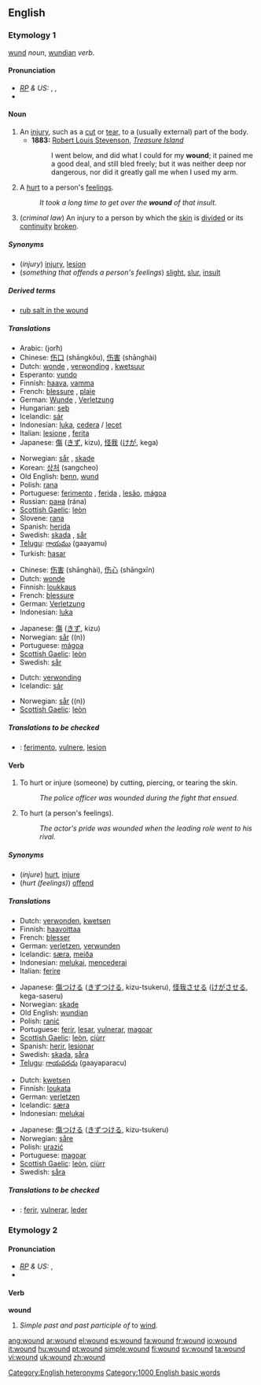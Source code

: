 ==English==

===Etymology 1===
{{OE.}} [[wund]] ''noun'', [[wundian]] ''verb''.

====Pronunciation====
* ''[[RP]] & US:'' {{AHD|wo͞ond}}, {{IPA|/wuːnd/}}, {{SAMPA|/wu:nd/}}
*{{audio|en-us-wound-injury.ogg|Audio (US)}}

====Noun====
{{wikipedia}}
{{en-noun}}

# An [[injury]], such as a [[cut]] or [[tear]], to a (usually external) part of the body.
#* '''1883:''' [[w:Robert Louis Stevenson|Robert Louis Stevenson]], ''[[w:Treasure Island|Treasure Island]]''
#*:I went below, and did what I could for my '''wound'''; it pained me a good deal, and still bled freely; but it was neither deep nor dangerous, nor did it greatly gall me when I used my arm.
# A [[hurt]] to a person's [[feeling]]s.
#: ''It took a long time to get over the '''wound''' of that insult.''
# (''criminal law'') An injury to a person by which the [[skin]] is [[divide]]d or its [[continuity]] [[broken]].

=====Synonyms=====
*(''injury'') [[injury]], [[lesion]]
*(''something that offends a person's feelings'') [[slight]], [[slur]], [[insult]]

=====Derived terms=====
*[[rub salt in the wound]]

=====Translations=====
{{trans-top|injury}}
*Arabic: {{ARchar|[[جرح]]}} (jorħ)
*Chinese: [[伤口]] (shāngkǒu), [[伤害]] (shānghài)
*Dutch: [[wonde]] {{f}}, [[verwonding]] {{f}}, [[kwetsuur]] {{f}}
*Esperanto: [[vundo]]
*Finnish: [[haava]], [[vamma]]
*French: [[blessure]] {{f}}, [[plaie]] {{f}}
*German: [[Wunde]] {{f}}, [[Verletzung]] {{f}}
*Hungarian: [[seb]]
*Icelandic: [[sár]] {{n}}
*Indonesian: [[luka]], [[cedera]] / [[lecet]]
*Italian: [[lesione]] {{f}}, [[ferita]] {{f}}
*Japanese: [[傷]] ([[きず]], kizu), [[怪我]] ([[けが]], kega)
{{trans-mid}}
*Norwegian: [[sår]] {{n}}, [[skade]] {{m}}
*Korean: [[상처]] (sangcheo)
*Old English: [[benn]], [[wund]]
*Polish: [[rana#Polish|rana]] {{f}}
*Portuguese: [[ferimento]] {{m}}, [[ferida]] {{f}}, [[lesão]], [[mágoa]] {{f}}
*Russian: [[рана]] (rána) {{f}}
*[[Scottish Gaelic]]: [[leòn]] {{m}}
*Slovene: [[rana]] {{f}}
*Spanish: [[herida]] {{f}}
*Swedish: [[skada]] {{c}}, [[sår]] {{n}}
*[[Telugu]]: [[గాయము]] (gaayamu)
*Turkish: [[hasar]]
{{trans-bottom}}

{{trans-top|something that offends a person’s feelings}}
*Chinese: [[伤害]] (shānghài), [[伤心]] (shāngxīn)
*Dutch: [[wonde]] {{f}}
*Finnish: [[loukkaus]]
*French: [[blessure]] {{f}}
*German: [[Verletzung]] {{f}}
*Indonesian: [[luka]]
{{trans-mid}}
*Japanese: [[傷]] ([[きず]], kizu)
*Norwegian: [[sår]] ((n))
*Portuguese: [[mágoa]] {{f}}
*[[Scottish Gaelic]]: [[leòn]] {{m}}
*Swedish: [[sår]] {{n}}
{{trans-bottom}}

{{trans-top|an injury to a person by which the skin is divided}}
*Dutch: [[verwonding]] {{f}}
*Icelandic: [[sár]] {{n}}
{{trans-mid}}
*Norwegian: [[sår]] ((n))
*[[Scottish Gaelic]]: [[leòn]] {{m}}
{{trans-bottom}}

=====Translations to be checked=====
<!--Remove this section once all of the translations below have been moved into the tables above.-->
{{checktrans}}

*{{ttbc|Interlingua}}: [[ferimento]], [[vulnere]], [[lesion#Interlingua|lesion]]

====Verb====
{{en-verb}}

# {{transitive}} To hurt or injure (someone) by cutting, piercing, or tearing the skin.
#:''The police officer was wounded during the fight that ensued.''
# {{transitive}} To hurt (a person's feelings).
#:''The actor's pride was wounded when the leading role went to his rival.''

=====Synonyms=====
*(''injure'') [[hurt]], [[injure]]
*(''hurt (feelings)'') [[offend]]

=====Translations=====
{{trans-top|hurt or injure}}
*Dutch: [[verwonden]], [[kwetsen]]
*Finnish: [[haavoittaa]]
*French: [[blesser]]
*German: [[verletzen]], [[verwunden]]
*Icelandic: [[særa]], [[meiða]]
*Indonesian: [[luka|melukai]], [[cedera|mencederai]]
*Italian: [[ferire]]
{{trans-mid}}
*Japanese: [[傷]]つける ([[きず]]つける, kizu-tsukeru), [[怪我]]させる ([[けが]]させる, kega-saseru)
*Norwegian: [[skade]]
*Old English: [[wundian]]
*Polish: [[ranić]]
*Portuguese: [[ferir]], [[lesar]], [[vulnerar]], [[magoar]]
*[[Scottish Gaelic]]: [[leòn]], [[ciùrr]]
*Spanish: [[herir]], [[lesionar]]
*Swedish: [[skada]], [[såra]]
*[[Telugu]]: [[గాయపరచు]] (gaayaparacu)
{{trans-bottom}}

{{trans-top|hurt (someone's feelings)}}
*Dutch: [[kwetsen]]
*Finnish: [[loukata]]
*German: [[verletzen]]
*Icelandic: [[særa]]
*Indonesian: [[luka|melukai]]
{{trans-mid}}
*Japanese: [[傷]]つける ([[きず]]つける, kizu-tsukeru)
*Norwegian: [[såre]]
*Polish: [[urazić]]
*Portuguese: [[magoar]]
*[[Scottish Gaelic]]: [[leòn]], [[ciùrr]]
*Swedish: [[såra]]
{{trans-bottom}}

=====Translations to be checked=====
<!--Remove this section once all of the translations below have been moved into the tables above.-->
{{checktrans}}

*{{ttbc|Interlingua}}: [[ferir]], [[vulnerar]], [[leder]]

===Etymology 2===

====Pronunciation====
* ''[[RP]] & US:'' {{IPA|/waʊnd/}}, {{SAMPA|/waUnd/}}
*{{audio|en-us-wound-turned.ogg|Audio (US)}}

====Verb====
'''wound'''

# ''Simple past and past participle of'' to [[wind]].

<!--do not add translations here-->

[[Category:English heteronyms]]
[[Category:1000 English basic words]]

[[ang:wound]]
[[ar:wound]]
[[el:wound]]
[[es:wound]]
[[fa:wound]]
[[fr:wound]]
[[io:wound]]
[[it:wound]]
[[hu:wound]]
[[pt:wound]]
[[simple:wound]]
[[fi:wound]]
[[sv:wound]]
[[ta:wound]]
[[vi:wound]]
[[uk:wound]]
[[zh:wound]]
